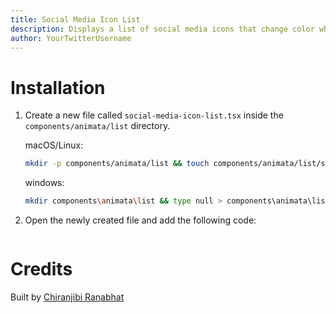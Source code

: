 ```yaml
---
title: Social Media Icon List
description: Displays a list of social media icons that change color when hovered
author: YourTwitterUsername
---
```


<ComponentPreview name="list-social-media-icon-list--docs" />

# Installation

1. Create a new file called `social-media-icon-list.tsx` inside the `components/animata/list` directory.

   macOS/Linux:

   ```bash
   mkdir -p components/animata/list && touch components/animata/list/social-media-icon-list.tsx
   ```

   windows:

   ```bash
   mkdir components\animata\list && type null > components\animata\list\social-media-icon-list.tsx
   ```

2. Open the newly created file and add the following code:

   ```jsx file=<rootDir>/animata/list/social-media-icon-list.tsx

   ```

# Credits

Built by [Chiranjibi Ranabhat](https://github.com/chiranjibi10)
